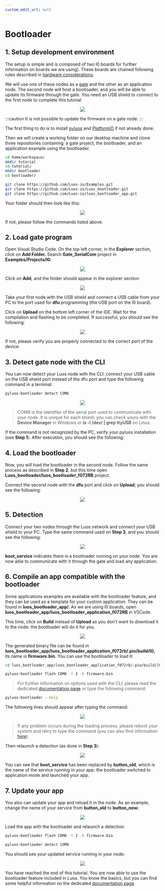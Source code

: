 ```yaml
---
custom_edit_url: null
---
```



# Bootloader

## 1. Setup development environment

The setup is simple and is composed of two l0 boards for further information on boards we are using). These boards are chained following rules described in [hardware considerations](/docs/hardware-consideration).

We will use one of these nodes as a [gate](/docs/tools/gate) and the other as an application node. The second node will host a bootloader, and you will be able to update its firmware through the gate. You need an USB shield to connect to the first node to complete this tutorial.

<div align="center">
  <Image
    src="/img/tutorials/bootloader/tutorial_setup.png"
    darkSrc="/img/tutorials/bootloader/tutorial_setup-dark.png"
  />
</div>

:::caution
It is not possible to update the firmware on a gate node.
:::

The first thing to do is to install [pyluos](/docs/tools/pyluos) and [PlatformIO](/tutorials/get-started/) if not already done.

Then we will create a working folder on our desktop machine and clone three repositories containing: a gate project, the bootloader, and an application example using the bootloader.

```bash
cd home/workspace/
mkdir tutorial
cd tutorial/
mkdir bootloader
cd bootloader/

git clone https://github.com/Luos-io/Examples.git
git clone https://github.com/Luos-io/Luos_bootloader.git
git clone https://github.com/Luos-io/luos_bootloader_app.git
```

Your folder should then look like this:

<div align="center">
  <Image src="/img/tutorials/bootloader/working_folder.png" />
</div>

If not, please follow the commands listed above.

## 2. Load gate program

Open Visual Studio Code. On the top left corner, in the **Explorer** section, click on **Add Folder.** Search **Gate_SerialCom** project in **Examples/Projects/l0**:

<div align="center">
  <Image src="/img/tutorials/bootloader/find_project.png" />
</div>

Click on **Add**, and the folder should appear in the explorer section:

<div align="center">
  <Image src="/img/tutorials/bootloader/Gate_project.png" />
</div>

Take your first node with the USB shield and connect a USB cable from your PC to the port used for **dfu** programming (the USB port on the l0 board).

Click on **Upload** on the bottom left corner of the IDE. Wait for the compilation and flashing to be completed. If successful, you should see the following:

<div align="center">
  <Image src="/img/tutorials/bootloader/load_gate.png" />
</div>

If not, please verify you are properly connected to the correct port of the device.

## 3. Detect gate node with the CLI

You can now detect your Luos node with the CLI: connect your USB cable on the USB shield port instead of the dfu port and type the following command in a terminal:

```bash
pyluos-bootloader detect COM6
```

<div align="center">
  <Image src="/img/tutorials/bootloader/gate_detect.png" />
</div>

> COM6 is the identifier of the serial port used to communicate with your node. It is unique for each shield; you can check yours with the **Device Manager** in Windows or **ls -l /dev/ | grep ttyUSB** on Linux.

If the command is not recognized by the PC, verify your pyluos installation (see **Step 1**). After execution, you should see the following:

## 4. Load the bootloader

Now, you will load the bootloader in the second node. Follow the same process as described in **Step 2**, but this time open **Luos_bootloader/luos_bootloader_f072RB** project.

Connect the second node with the **dfu** port and click on **Upload**; you should see the following:

<div align="center">
  <Image src="/img/tutorials/bootloader/load_bootloader.png" />
</div>

## 5. Detection

Connect your two nodes through the Luos network and connect your USB shield to your PC. Type the same command used on **Step 3**, and you should see the following:

<div align="center">
  <Image src="/img/tutorials/bootloader/detect_bootloader.png" />
</div>

**boot_service** indicates there is a bootloader running on your node. You are now able to communicate with it through the gate and load any application.

## 6. Compile an app compatible with the bootloader

Some applications examples are available with the bootloader feature, and they can be used as a template for your custom application. They can be found in **luos_bootloader_app/.** As we are using l0 boards, open **luos_bootloader_app/luos_bootloader_application_f072RB** in VSCode.

This time, click on **Build** instead of **Upload** as you don't want to download it to the node: the bootloader will do it for you.

<div align="center">
  <Image src="/img/tutorials/bootloader/application_build.png" />
</div>

The generated binary file can be found in **luos_bootloader_app/luos_bootloader_application_f072rb/.pio/build/l0,** its name is **firmware.bin.** You can use the bootloader to load it:

```bash
cd luos_bootloader_app/luos_bootloader_application_f072rb/.pio/build/l0

pyluos-bootloader flash COM6 -t 2 -b firmware.bin
```

> For further information on options used with the CLI, please read the dedicated [documentation page](/docs/tools/boot) or type the following command:

```bash
pyluos-bootloader --help
```

The following lines should appear after typing the command:

<div align="center">
  <Image src="/img/tutorials/bootloader/application_load.png" />
</div>

> If any problem occurs during the loading process, please reboot your system and retry to type the command (you can also find information [here](/docs/tools/boot)).

Then relaunch a detection (as done in **Step 3**):

<div align="center">
  <Image src="/img/tutorials/bootloader/detect_old_app.png" />
</div>

You can see that **boot_service** has been replaced by **button_old**, which is the name of the service running in your app: the bootloader switched to application mode and launched your app.

## 7. Update your app

You also can update your app and reload it in the node. As an example, change the name of your service from **button_old** to **button_new:**

<div align="center">
  <Image src="/img/tutorials/bootloader/update_app_build.png" />
</div>

Load the app with the bootloader and relaunch a detection:

```bash
pyluos-bootloader flash COM6 -t 2 -b firmware.bin

pyluos-bootloader detect COM6
```

You should see your updated service running in your node:

<div align="center">
  <Image src="/img/tutorials/bootloader/detect_new_app.png" />
</div>

You have reached the end of this tutorial. You are now able to use the bootloader feature included in Luos. You know the basics, but you can find some helpful information on the dedicated [documentation page](/docs/tools/boot).
